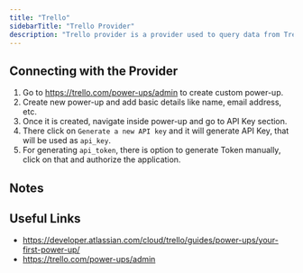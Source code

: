 ```yaml
---
title: "Trello"
sidebarTitle: "Trello Provider"
description: "Trello provider is a provider used to query data from Trello"
---
```


<AutoGeneratedSnippet />

## Connecting with the Provider

1. Go to https://trello.com/power-ups/admin to create custom power-up.
2. Create new power-up and add basic details like name, email address, etc.
3. Once it is created, navigate inside power-up and go to API Key section.
4. There click on `Generate a new API key` and it will generate API Key, that will be used as `api_key`.
5. For generating `api_token`, there is option to generate Token manually, click on that and authorize the application.

## Notes

## Useful Links

- https://developer.atlassian.com/cloud/trello/guides/power-ups/your-first-power-up/
- https://trello.com/power-ups/admin
